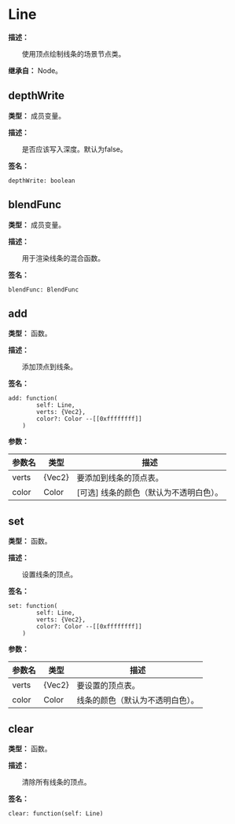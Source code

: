 
# Line

**描述：**

&emsp;&emsp;使用顶点绘制线条的场景节点类。

**继承自：** Node。

## depthWrite

**类型：** 成员变量。

**描述：**

&emsp;&emsp;是否应该写入深度。默认为false。

**签名：**
```tl
depthWrite: boolean
```

## blendFunc

**类型：** 成员变量。

**描述：**

&emsp;&emsp;用于渲染线条的混合函数。

**签名：**
```tl
blendFunc: BlendFunc
```

## add

**类型：** 函数。

**描述：**

&emsp;&emsp;添加顶点到线条。

**签名：**
```tl
add: function(
		self: Line,
		verts: {Vec2},
		color?: Color --[[0xffffffff]]
	)
```

**参数：**

| 参数名 | 类型 | 描述 |
| --- | --- | --- |
| verts | {Vec2} | 要添加到线条的顶点表。 |
| color | Color | [可选] 线条的颜色（默认为不透明白色）。 |

## set

**类型：** 函数。

**描述：**

&emsp;&emsp;设置线条的顶点。

**签名：**
```tl
set: function(
		self: Line,
		verts: {Vec2},
		color?: Color --[[0xffffffff]]
	)
```

**参数：**

| 参数名 | 类型 | 描述 |
| --- | --- | --- |
| verts | {Vec2} | 要设置的顶点表。 |
| color | Color | 线条的颜色（默认为不透明白色）。 |

## clear

**类型：** 函数。

**描述：**

&emsp;&emsp;清除所有线条的顶点。

**签名：**
```tl
clear: function(self: Line)
```
